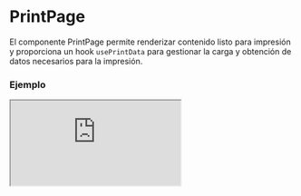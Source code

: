 
# PrintPage

El componente PrintPage permite renderizar contenido listo para impresión y proporciona un hook `usePrintData` para gestionar la carga y obtención de datos necesarios para la impresión.

### Ejemplo

<Iframe src="https://fenextjs-component-storybook.vercel.app/iframe.html?args=&id=component-print-page--index&viewMode=story" />

### Importacion

Para importar el componente PrintPage, se puede hacer desde fenextjs

```tsx copy
import { PrintPage } from "fenextjs";
```

### Parametros

| Parametro | Tipo | Requerido | Default | Descripcion |
| --------- | ---- | --------- | ------- | ----------- |
| className | string | no | '' | Clase CSS para personalizar el contenedor del componente PrintPage. |
| onComponent | (data: PrintPageComponentProps\<T\>) =\> ReactNode | sí | N/A | Función que retorna el contenido a renderizar dentro del componente de impresión, aceptando datos de tipo `PrintPageComponentProps<T>`. |
| data | T \| undefined | no | undefined | Datos utilizados dentro del componente para la impresión, gestionados a través del hook `usePrintData`. |
| load | boolean | no | false | Indica si el componente está en estado de carga, mostrando un indicador de carga si es `true`. |

### Storybook

Para ver el storybook del componente lo puede hacer con este [link](https://fenextjs-component-storybook.vercel.app/?path=/story/component-print-page--index)

### Usos

- PrintPage básico

```tsx copy
<PrintPage onComponent={({ data, load }) => <div>{load ? "Cargando..." : data ? "Contenido listo para imprimir" : "Sin datos"}</div>} />
```

- PrintPage con clase personalizada

```tsx copy
<PrintPage className="mi-clase" onComponent={({ data, load }) => <div>{load ? "Cargando..." : data ? "Datos cargados" : "Sin datos disponibles"}</div>} />
```

